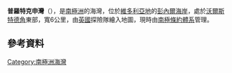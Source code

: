 {{Coord|71|39|S|170|12|E||display=title}}

'''普羅特克申灣'''（{{lang-en|Protection Cove}}），是[[南極洲|南極洲]]的海灣，位於[[維多利亞地|維多利亞地]]的[[彭內爾海岸|彭內爾海岸]]，處於[[沃爾斯特德角|沃爾斯特德角]]東部，寬6公里，由[[英國|英國]]探險隊繪入地圖，現時由[[南極條約體系|南極條約體系]]管理。

==參考資料==
{{usgs-gazetteer}}

{{Antarctica-geo-stub}}
[[Category:南極洲海灣|Category:南極洲海灣]]